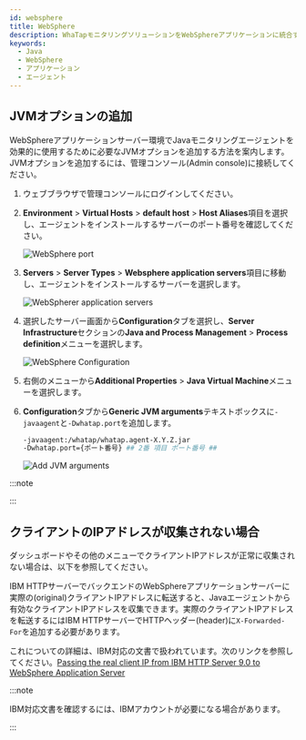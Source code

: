 ```yaml
---
id: websphere
title: WebSphere
description: WhaTapモニタリングソリューションをWebSphereアプリケーションに統合するためのJVM(Java Virtual Machine) オプションの追加方法についての詳細な案内を提供します。本文書は、Javaエージェントのインストール後、WebSphereアプリケーションの性能および可用性をモニタリングするために必要なJVM設定を適用する手順を説明します。エージェントをインストールする際に必要なJVMオプションの構成とWebSphereとの統合に最適な設定方法、ヒープヒストグラムの照会方法が含まれています。
keywords:
  - Java
  - WebSphere
  - アプリケーション
  - エージェント
---
```


## JVMオプションの追加

WebSphereアプリケーションサーバー環境でJavaモニタリングエージェントを効果的に使用するために必要なJVMオプションを追加する方法を案内します。JVMオプションを追加するには、管理コンソール(Admin console)に接続してください。

1. ウェブブラウザで管理コンソールにログインしてください。

2. **Environment** > **Virtual Hosts** > **default host** > **Host Aliases**項目を選択し、エージェントをインストールするサーバーのポート番号を確認してください。

   ![WebSphere port](https://img.whatap.io/media/agent_java/install/330.png)

3. **Servers** > **Server Types** > **Websphere application servers**項目に移動し、エージェントをインストールするサーバーを選択します。

   ![WebSpherer application servers](https://img.whatap.io/media/agent_java/install/300.png)

4. 選択したサーバー画面から**Configuration**タブを選択し、**Server Infrastructure**セクションの**Java and Process Management** > **Process definition**メニューを選択します。

   ![WebSphere Configuration](https://img.whatap.io/media/agent_java/install/310.png)

5. 右側のメニューから**Additional Properties** > **Java Virtual Machine**メニューを選択します。

6. **Configuration**タブから**Generic JVM arguments**テキストボックスに`-javaagent`と`-Dwhatap.port`を追加します。

   ```bash
   -javaagent:/whatap/whatap.agent-X.Y.Z.jar
   -Dwhatap.port={ポート番号} ## 2番 項目 ポート番号 ##
   ```

   ![Add JVM arguments](https://img.whatap.io/media/agent_java/install/340.png)

:::note


<Java17 />

:::


<Setheapmemory />

## クライアントのIPアドレスが収集されない場合

ダッシュボードやその他のメニューでクライアントIPアドレスが正常に収集されない場合は、以下を参照してください。 

IBM HTTPサーバーでバックエンドのWebSphereアプリケーションサーバーに実際の(original)クライアントIPアドレスに転送すると、Javaエージェントから有効なクライアントIPアドレスを収集できます。実際のクライアントIPアドレスを転送するにはIBM HTTPサーバーでHTTPヘッダー(header)に`X-Forwarded-For`を追加する必要があります。 

これについての詳細は、IBM対応の文書で扱われています。次のリンクを参照してください。[Passing the real client IP from IBM HTTP Server 9.0 to WebSphere Application Server](https://www.ibm.com/support/pages/passing-real-client-ip-ibm-http-server-90-websphere-application-server)

:::note

IBM対応文書を確認するには、IBMアカウントが必要になる場合があります。

:::


<Nextstep />
